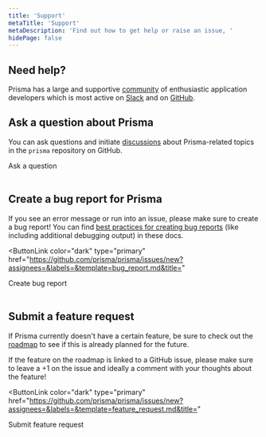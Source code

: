 ```yaml
---
title: 'Support'
metaTitle: 'Support'
metaDescription: 'Find out how to get help or raise an issue, '
hidePage: false
---
```


## Need help?

Prisma has a large and supportive [community](https://prisma.io/community) of enthusiastic application developers which is most active on [Slack](https://slack.prisma.io) and on [GitHub](https://github.com/prisma/prisma).

## Ask a question about Prisma

You can ask questions and initiate [discussions](https://github.com/prisma/prisma/discussions/) about Prisma-related topics in the `prisma` repository on GitHub.

<ButtonLink color="dark" type="primary" href="https://github.com/prisma/prisma/discussions">
  Ask a question
</ButtonLink>
<br />
<br />

## Create a bug report for Prisma

If you see an error message or run into an issue, please make sure to create a bug report! You can find [best practices for creating bug reports](creating-bug-reports) (like including additional debugging output) in these docs.

<ButtonLink
  color="dark"
  type="primary"
  href="https://github.com/prisma/prisma/issues/new?assignees=&labels=&template=bug_report.md&title="
>
  Create bug report
</ButtonLink>
<br />
<br />

## Submit a feature request

If Prisma currently doesn't have a certain feature, be sure to check out the [roadmap](../about/roadmap) to see if this is already planned for the future.

If the feature on the roadmap is linked to a GitHub issue, please make sure to leave a +1 on the issue and ideally a comment with your thoughts about the feature!

<ButtonLink
  color="dark"
  type="primary"
  href="https://github.com/prisma/prisma/issues/new?assignees=&labels=&template=feature_request.md&title="
>
  Submit feature request
</ButtonLink>
